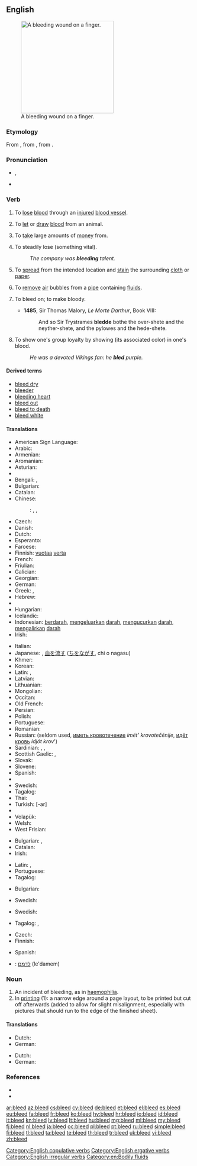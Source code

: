 ==English==
[[File:Bleeding finger.jpg|thumb|250px|upright|A bleeding wound on a finger.]]

===Etymology===
From {{etyl|ang}} {{term|bledan|blēdan|lang=ang}}, from {{etyl|gem-pro|en}} {{recons|blōþijanan||to bleed|lang=gem-pro}}, from {{etyl|gem-pro|en}} {{recons|blōþan||blood|lang=gem-pro}}.

===Pronunciation===
* {{IPA|/ˈbliːd/}}, {{X-SAMPA|/"bli:d/}}
* {{rhymes|iːd}}

===Verb===
{{en-verb|bleeds|bleeding|bled}}

# {{intransitive|of an animal}} To [[lose]] [[blood]] through an [[injured]] [[blood vessel]].
# {{transitive}} To [[let]] or [[draw]] [[blood]] from an animal.
# {{transitive}} To [[take]] large amounts of [[money]] from.
# {{transitive}} To steadily lose (something vital).
#: ''The company was '''bleeding''' talent.''
# {{intransitive|of an ink or dye}} To [[spread]] from the intended location and [[stain]] the surrounding [[cloth]] or [[paper]].
# {{transitive}} To [[remove]] [[air]] bubbles from a [[pipe]] containing [[fluid]]s.
# {{obsolete|transitive}} To bleed on; to make bloody.
#* '''1485''', Sir Thomas Malory, ''Le Morte Darthur'', Book VIII:
#*: And so Sir Trystrames '''bledde''' bothe the over-shete and the neyther-shete, and the pylowes and the hede-shete.
# {{intransitive|copulative}} To show one's group loyalty by showing (its associated color) in one's blood.
#: ''He was a devoted Vikings fan: he '''bled''' purple.''

====Derived terms====
* [[bleed dry]]
* [[bleeder]]
* [[bleeding heart]]
* [[bleed out]]
* [[bleed to death]]
* [[bleed white]]

====Translations====
{{trans-top|lose blood}}
* American Sign Language: {{tø|ase|4@Nose-PalmBackFingerAcross Wiggle 4@NearNeck-PalmBackFingerAcross}}
* Arabic: {{t-|ar|نزف|tr=nazafa}}
* Armenian: {{t-|hy|արյունահոսել|tr=aryunahosel}}
* Aromanian: {{t-|rup|sãndzinedzu}}
* Asturian: {{t-|ast|sangrar}}
* {{trreq|eu}}
* Bengali: {{t-|bn|রক্ত ঝরা|sc=Beng}}, {{t-|bn|রক্ত পড়া|sc=Beng}}
* Bulgarian: {{t-|bg|тече кръв}}
* Catalan: {{t+|ca|sagnar}}
* Chinese: 
*: {{ttbc|cmn}}: {{t|cmn|出血}}, {{t-|cmn|流血|tr=liúxuè|sc=Hani}}, {{t|cmn|放血|tr=fàngxuè|sc=Hani}}
* Czech: {{t-|cs|krvácet}}
* Danish: {{t-|da|bløde}}
* Dutch: {{t+|nl|bloeden}}
* Esperanto: {{t-|eo|sangi}}
* Faroese: {{t-|fo|bløða}}
* Finnish: [[vuotaa]] [[veri|verta]]
* French: {{t+|fr|saigner}}
* Friulian: {{tø|fur|sanganâ}}
* Galician: {{t+|gl|sangrar}}
* Georgian: {{t-|ka|სისხლის დენა|tr=sisxlis dena|sc=Geor}}
* German: {{t+|de|bluten}}
* Greek: {{t+|el|αιμορραγώ||tr=aimorragó}}, {{t+|el|ματώνω||tr=matóno}}
* Hebrew: {{t-|he|דימם|alt=דִּימֵּם|tr=dimem}}
* {{trreq|hi}}
* Hungarian: {{t+|hu|vérzik}}
* Icelandic: {{qualifier|impersonal}} {{t-|is|blæða}}
* Indonesian: [[darah|berdarah]], [[keluar|mengeluarkan]] [[darah]], [[kucur|mengucurkan]] [[darah]], [[alir|mengalirkan]] [[darah]]
* Irish: {{t-|ga|cuir fuil}}
{{trans-mid}}
* Italian: {{t+|it|sanguinare}}
* Japanese: {{t-|ja|出血|alt=出血する|tr=しゅっけつする, shukketsu suru}}, [[血]]を[[流す]] ([[ち]]を[[ながす]], chi o nagasu)
* Khmer: {{t-|km|ចេញឈាម|tr=jeuñ chīəum}}
* Korean: {{t-|ko|피를 흘리다|sc=Hang}}
* Latin: {{t-|la|sanguinem mitto|alt=sanguinem mittō}}, {{t-|la|sanguino|alt=sanguinō}}
* Latvian: {{t+|lv|asiņot}}
* Lithuanian: {{t+|lt|kraujuoti}}
* Mongolian: {{t-|mn|хуудас дүүрэн зураг|tr=huudas düüren zurag|sc=Cyrl}}
* Occitan: {{t+|oc|sagnar}}
* Old French: {{tø|fro|saingnier}}
* Persian: {{t-|fa|حجامت کردن}}
* Polish: {{t-|pl|krwawić}}
* Portuguese: {{t+|pt|sangrar}}
* Romanian: {{t+|ro|sângera}}
* Russian: {{t+|ru|кровоточить|tr=krovotočít’}} (seldom used, [[иметь кровотечение]] ''imét' krovotečénije'', [[идёт кровь]] ''idjót krov''')
* Sardinian: {{t-|sc|sambenàre}}, {{t-|sc|sambenàri}}, {{t-|sc|sanguinai}}
* Scottish Gaelic: {{t-|gd|leig fuil}}, {{qualifier|nose}} {{t-|gd|leum}}
* Slovak: {{t-|sk|krvácať}}
* Slovene: {{t+|sl|krvaveti}}
* Spanish: {{t-|es|sangrar}}
* {{trreq|sw}}
* Swedish: {{t+|sv|blöda}}
* Tagalog: {{t-|tl|pagdugo}}
* Thai: {{t-|th|ตกเลือด|tr=dtòk lêuat}}
* Turkish: {{t+|tr|kanamak}} [-ar]
* {{trreq|vi}}
* Volapük: {{t+|vo|bludön}}
* Welsh: {{t+|cy|gwaedu}}
* West Frisian: {{t-|fy|bliede}}
{{trans-bottom}}

{{trans-top|draw blood}}
* Bulgarian: {{t-|bg|проливам кръв}}, {{t-|bg|пускам кръв}}
* Catalan: {{t+|ca|sagnar}}
* Irish: {{t-|ga|fuiligh}}
{{trans-mid}}
* Latin: {{t-|la|depleo|alt=dēpleō}}, {{t-|la|phlebotomo|alt=phlebotomō}}
* Portuguese: {{t+|pt|sangrar}}
* Tagalog: {{t-|tl|duguan}}
{{trans-bottom}}

{{trans-top|take money from}}
* Bulgarian: {{t+|bg|обирам}}
{{trans-mid}}
{{trans-bottom}}

{{trans-top|steadily lose}}
* Swedish: {{t+|sv|blöda}}
{{trans-mid}}
{{trans-bottom}}

{{trans-top|spread and stain}}
* Swedish: {{t+|sv|blöda}}
{{trans-mid}}
* Tagalog: {{t-|tl|pagkalat}}, {{t-|tl|pagtae}}
{{trans-bottom}}

{{trans-top|remove air bubbles}}
* Czech: {{t-|cs|odvzdušnit}}
* Finnish: {{t+|fi|ilmata}}
{{trans-mid}}
* Spanish: {{t-|es|purgar}}
{{trans-bottom}}

{{checktrans-top}}
* {{ttbc|he}}: [[לדמם]] (le'damem)
{{trans-bottom}}

===Noun===
{{en-noun}}

# An incident of bleeding, as in [[haemophilia]].
# In [[printing]] (1): a narrow edge around a page layout, to be printed but cut off afterwards (added to allow for slight misalignment, especially with pictures that should run to the edge of the finished sheet).
====Translations====
{{trans-top|incident of bleeding}}
* Dutch: {{t+|nl|bloeding}}
* German: {{t+|de|Blutung}}
{{trans-mid}}
{{trans-bottom}}

{{trans-top|edge around layout}}
* Dutch: {{t+|nl|afloop}}
* German: {{t+|de|Beschnitt}}
{{trans-mid}}
{{trans-bottom}}

===References===
* {{R:Century 1911}}
* {{R:Webster 1913}}

[[Category:English copulative verbs]]
[[Category:English ergative verbs]]
[[Category:English irregular verbs]]
[[Category:en:Bodily fluids]]

[[ar:bleed]]
[[az:bleed]]
[[cs:bleed]]
[[cy:bleed]]
[[de:bleed]]
[[et:bleed]]
[[el:bleed]]
[[es:bleed]]
[[eu:bleed]]
[[fa:bleed]]
[[fr:bleed]]
[[ko:bleed]]
[[hy:bleed]]
[[hr:bleed]]
[[io:bleed]]
[[id:bleed]]
[[it:bleed]]
[[kn:bleed]]
[[lv:bleed]]
[[lt:bleed]]
[[hu:bleed]]
[[mg:bleed]]
[[ml:bleed]]
[[my:bleed]]
[[fj:bleed]]
[[nl:bleed]]
[[ja:bleed]]
[[oc:bleed]]
[[pl:bleed]]
[[pt:bleed]]
[[ru:bleed]]
[[simple:bleed]]
[[fi:bleed]]
[[tl:bleed]]
[[ta:bleed]]
[[te:bleed]]
[[th:bleed]]
[[tr:bleed]]
[[uk:bleed]]
[[vi:bleed]]
[[zh:bleed]]